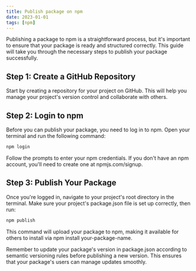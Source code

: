 ```yaml
---
title: Publish package on npm
date: 2023-01-01
tags: [npm]
---
```


Publishing a package to npm is a straightforward process, but it's important to ensure that your package is ready and structured correctly. This guide will take you through the necessary steps to publish your package successfully.

## Step 1: Create a GitHub Repository

Start by creating a repository for your project on GitHub. This will help you manage your project's version control and collaborate with others.

## Step 2: Login to npm

Before you can publish your package, you need to log in to npm. Open your terminal and run the following command:

```bash
npm login
```

Follow the prompts to enter your npm credentials. If you don't have an npm account, you'll need to create one at npmjs.com/signup.

## Step 3: Publish Your Package

Once you're logged in, navigate to your project's root directory in the terminal. Make sure your project's package.json file is set up correctly, then run:

```bash
npm publish
```


This command will upload your package to npm, making it available for others to install via npm install your-package-name.

Remember to update your package's version in package.json according to semantic versioning rules before publishing a new version. This ensures that your package's users can manage updates smoothly.

